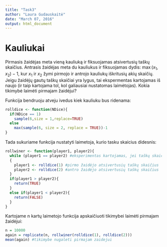 ---
title: "Task3"
author: "Laura Gudauskaitė"
date: "March 07, 2016"
output: html_document
---
Kauliukai
========================================================
Pirmasis žaidėjas meta vieną kauliuką ir fiksuojamas atsivertusių taškų skaičius. Antrasis žaidėjas meta du kauliukus ir fiksuojamas dydis: $\max(x_1, x_2)-1$, kur $x_1$ ir $x_2$ žymi pirmojo ir antrojo kauliukų iškritusių akių skaičių. Jeigu žaidėjų gautų taškų skaičiai yra lygus, tai ekspermentas kartojamas iš naujo (ir taip kartojama tol, kol galiausiai nustatomas laimėtojas). Kokia tikimybė laimėti pirmajam žaidėjui?


Funkcija bendruoju atveju ivedus kiek kauliuku bus ridenama:
```{r}
rolldice <- function(NDice){
  if(NDice == 1)
    sample(6,size = 1,replace=TRUE)
  else
    max(sample(6, size = 2, replace = TRUE))-1
}
```
Tada sukuriame funkcija nustatyti laimetoja, kurio tasku skaicius didesnis:
```{r}
rollwiner <- function(player1, player2){  
  while (player1 == player2) #eksperimentas kartojamas, jei taškų skaičiai vienodi 
  {
    player1 <- rolldice(1) #pirmo žaidėjo atsivertusių taškų skaičius
    player2 <- rolldice(2) #antro žaidėjo atsivertusių taškų skaičius
  }
  if(player1 > player2){
    return(TRUE)
  }
  else if(player1 < player2){
    return(FALSE)
  }
}
```

Kartojame n kartų laimetojo funkcija apskaičiuoti tikimybei laimėti pirmajam žaidėjui:

```{r}
n = 10000
again = replicate(n, rollwiner(rolldice(1), rolldice(2)))
mean(again) #tikimybe nugaleti pirmajam zaidejui
```

